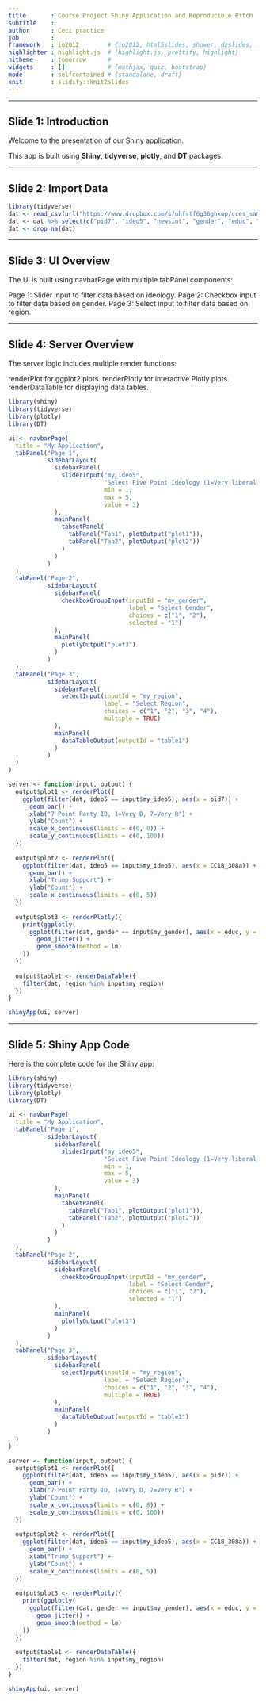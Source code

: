 ```yaml
---
title       : Course Project Shiny Application and Reproducible Pitch
subtitle    : 
author      : Ceci practice
job         : 
framework   : io2012        # {io2012, html5slides, shower, dzslides, ...}
highlighter : highlight.js  # {highlight.js, prettify, highlight}
hitheme     : tomorrow      # 
widgets     : []            # {mathjax, quiz, bootstrap}
mode        : selfcontained # {standalone, draft}
knit        : slidify::knit2slides
---
```

---

## Slide 1: Introduction

Welcome to the presentation of our Shiny application.

This app is built using **Shiny**, **tidyverse**, **plotly**, and **DT** packages.

---

## Slide 2: Import Data

```r
library(tidyverse)
dat <- read_csv(url("https://www.dropbox.com/s/uhfstf6g36ghxwp/cces_sample_coursera.csv?raw=1"))
dat <- dat %>% select(c("pid7", "ideo5", "newsint", "gender", "educ", "CC18_308a", "region"))
dat <- drop_na(dat)

```
---

## Slide 3: UI Overview
The UI is built using navbarPage with multiple tabPanel components:

Page 1: Slider input to filter data based on ideology.
Page 2: Checkbox input to filter data based on gender.
Page 3: Select input to filter data based on region.

---

## Slide 4: Server Overview 

The server logic includes multiple render functions:

renderPlot for ggplot2 plots.
renderPlotly for interactive Plotly plots.
renderDataTable for displaying data tables.
```r
library(shiny)
library(tidyverse)
library(plotly)
library(DT)

ui <- navbarPage(
  title = "My Application",
  tabPanel("Page 1",
           sidebarLayout(
             sidebarPanel(
               sliderInput("my_ideo5",
                           "Select Five Point Ideology (1=Very liberal, 5=Very conservative)",
                           min = 1,
                           max = 5,
                           value = 3)
             ),
             mainPanel(
               tabsetPanel(
                 tabPanel("Tab1", plotOutput("plot1")),
                 tabPanel("Tab2", plotOutput("plot2"))
               )
             )
           )
  ),
  tabPanel("Page 2",
           sidebarLayout(
             sidebarPanel(
               checkboxGroupInput(inputId = "my_gender",
                                  label = "Select Gender",
                                  choices = c("1", "2"),
                                  selected = "1")
             ),
             mainPanel(
               plotlyOutput("plot3")
             )
           )
  ),
  tabPanel("Page 3",
           sidebarLayout(
             sidebarPanel(
               selectInput(inputId = "my_region",
                           label = "Select Region",
                           choices = c("1", "2", "3", "4"),
                           multiple = TRUE)
             ),
             mainPanel(
               dataTableOutput(outputId = "table1")
             )
           )
  )
)

server <- function(input, output) {
  output$plot1 <- renderPlot({
    ggplot(filter(dat, ideo5 == input$my_ideo5), aes(x = pid7)) +
      geom_bar() +
      xlab("7 Point Party ID, 1=Very D, 7=Very R") +
      ylab("Count") +
      scale_x_continuous(limits = c(0, 8)) +
      scale_y_continuous(limits = c(0, 100))
  })
  
  output$plot2 <- renderPlot({
    ggplot(filter(dat, ideo5 == input$my_ideo5), aes(x = CC18_308a)) +
      geom_bar() +
      xlab("Trump Support") +
      ylab("Count") +
      scale_x_continuous(limits = c(0, 5))
  })
  
  output$plot3 <- renderPlotly({
    print(ggplotly(
      ggplot(filter(dat, gender == input$my_gender), aes(x = educ, y = pid7)) +
        geom_jitter() +
        geom_smooth(method = lm)
    ))
  })
  
  output$table1 <- renderDataTable({
    filter(dat, region %in% input$my_region)
  })
}

shinyApp(ui, server)
```
---

## Slide 5: Shiny App Code
Here is the complete code for the Shiny app:

```r
library(shiny)
library(tidyverse)
library(plotly)
library(DT)

ui <- navbarPage(
  title = "My Application",
  tabPanel("Page 1",
           sidebarLayout(
             sidebarPanel(
               sliderInput("my_ideo5",
                           "Select Five Point Ideology (1=Very liberal, 5=Very conservative)",
                           min = 1,
                           max = 5,
                           value = 3)
             ),
             mainPanel(
               tabsetPanel(
                 tabPanel("Tab1", plotOutput("plot1")),
                 tabPanel("Tab2", plotOutput("plot2"))
               )
             )
           )
  ),
  tabPanel("Page 2",
           sidebarLayout(
             sidebarPanel(
               checkboxGroupInput(inputId = "my_gender",
                                  label = "Select Gender",
                                  choices = c("1", "2"),
                                  selected = "1")
             ),
             mainPanel(
               plotlyOutput("plot3")
             )
           )
  ),
  tabPanel("Page 3",
           sidebarLayout(
             sidebarPanel(
               selectInput(inputId = "my_region",
                           label = "Select Region",
                           choices = c("1", "2", "3", "4"),
                           multiple = TRUE)
             ),
             mainPanel(
               dataTableOutput(outputId = "table1")
             )
           )
  )
)

server <- function(input, output) {
  output$plot1 <- renderPlot({
    ggplot(filter(dat, ideo5 == input$my_ideo5), aes(x = pid7)) +
      geom_bar() +
      xlab("7 Point Party ID, 1=Very D, 7=Very R") +
      ylab("Count") +
      scale_x_continuous(limits = c(0, 8)) +
      scale_y_continuous(limits = c(0, 100))
  })
  
  output$plot2 <- renderPlot({
    ggplot(filter(dat, ideo5 == input$my_ideo5), aes(x = CC18_308a)) +
      geom_bar() +
      xlab("Trump Support") +
      ylab("Count") +
      scale_x_continuous(limits = c(0, 5))
  })
  
  output$plot3 <- renderPlotly({
    print(ggplotly(
      ggplot(filter(dat, gender == input$my_gender), aes(x = educ, y = pid7)) +
        geom_jitter() +
        geom_smooth(method = lm)
    ))
  })
  
  output$table1 <- renderDataTable({
    filter(dat, region %in% input$my_region)
  })
}

shinyApp(ui, server)

```
